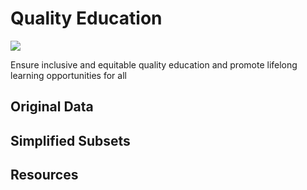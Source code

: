 # Quality Education {#sec-sdg04}

![](images/icons/E-WEB-Goal-04.png){.sdg-icon}

::: {.tagline}
Ensure inclusive and equitable quality education and promote lifelong learning opportunities for all 
:::

## Original Data

## Simplified Subsets

## Resources
